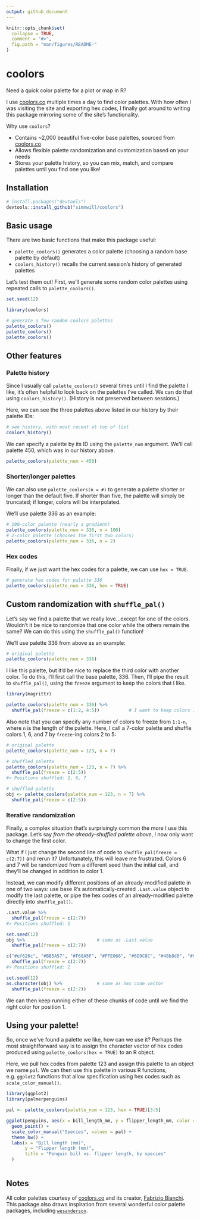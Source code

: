 ```yaml
---
output: github_document
---
```


```r
knitr::opts_chunk$set(
  collapse = TRUE,
  comment = "#>",
  fig.path = "man/figures/README-"
)
```

# coolors

Need a quick color palette for a plot or map in R? 

<!-- **<span style="color: #f3c98b;">c</span><span style="color: #7a93ac;">o</span><span style="color: #3f6634;">l</span><span style="color: #dc9e82;">o</span><span style="color: #c16e70;">r</span>** -->

<!-- 462255 -->
<!-- f25f5c -->
<!-- ddb967 -->
<!-- 247ba0 -->
<!-- 70c1b3 -->

I use [coolors.co](https://coolors.co) multiple times a day to find color palettes. With how often I was visiting the site and exporting hex codes, I finally got around to writing this package mirroring some of the site's functionality. 

Why use `coolors`?

  * Contains ~2,000 beautiful five-color base palettes, sourced from [coolors.co](https://coolors.co)
  * Allows flexible palette randomization and customization based on your needs
  * Stores your palette history, so you can mix, match, and compare palettes until you find one you like!

## Installation

``` r
# install.packages("devtools")
devtools::install_github("simmwill/coolors")
```
## Basic usage

There are two basic functions that make this package useful:  

  * `palette_coolors()` generates a color palette (choosing a random base palette by default)
  * `coolors_history()` recalls the current session's history of generated palettes
  
Let's test them out! First, we'll generate some random color palettes using repeated calls to `palette_coolors()`.

```r
set.seed(12)
```

```r
library(coolors)

# generate a few random coolors palettes
palette_coolors()
palette_coolors()
palette_coolors()
```

## Other features

### Palette history

Since I usually call `palette_coolors()` several times until I find the palette I like, it's often helpful to look back on the palettes I've called. We can do that using `coolors_history()`. (History is not preserved between sessions.)

Here, we can see the three palettes above listed in our history by their palette IDs:

```r
# see history, with most recent at top of list
coolors_history()
```

We can specify a palette by its ID using the `palette_num` argument. We'll call palette 450, which was in our history above.

```r
palette_coolors(palette_num = 450)
```

### Shorter/longer palettes

We can also use `palette_coolors(n = #)` to generate a palette shorter or longer than the default five. If shorter than five, the palette will simply be truncated; if longer, colors will be interpolated. 

We'll use palette 336 as an example:

```r
# 100-color palette (nearly a gradient)
palette_coolors(palette_num = 336, n = 100)
# 2-color palette (chooses the first two colors)
palette_coolors(palette_num = 336, n = 2)
```

### Hex codes

Finally, if we just want the hex codes for a palette, we can use `hex = TRUE`.

```r
# generate hex codes for palette 336
palette_coolors(palette_num = 336, hex = TRUE)

```

## Custom randomization with `shuffle_pal()`

Let's say we find a palette that we really love...except for one of the colors. Wouldn't it be nice to randomize that one color while the others remain the same? We can do this using the `shuffle_pal()` function!

We'll use palette 336 from above as an example: 

```r
# original palette
palette_coolors(palette_num = 336)
```

I like this palette, but it'd be nice to replace the third color with another color. To do this, I'll first call the base palette, 336. Then, I'll pipe the result to `shuffle_pal()`, using the `freeze` argument to keep the colors that I like.

```r
library(magrittr)

palette_coolors(palette_num = 336) %>% 
  shuffle_pal(freeze = c(1:2, 4:5))           # I want to keep colors 1, 2, 4, 5
```

Also note that you can specify any number of colors to freeze from `1:1-n`, where `n` is the length of the palette. Here, I call a 7-color palette and shuffle colors 1, 6, and 7 by `freeze`-ing colors 2 to 5:

```r
# original palette
palette_coolors(palette_num = 123, n = 7)
```

```r
# shuffled palette
palette_coolors(palette_num = 123, n = 7) %>% 
  shuffle_pal(freeze = c(2:5))
#> Positions shuffled: 1, 6, 7
```

```r
# shuffled palette
obj <- palette_coolors(palette_num = 123, n = 7) %>% 
  shuffle_pal(freeze = c(2:5))
```

### Iterative randomization

Finally, a complex situation that's surprisingly common the more I use this package. Let's say *from the already-shuffled palette above*, I now only want to change the first color. 

What if I just change the second line of code to `shuffle_pal(freeze = c(2:7))` and rerun it? Unfortunately, this will leave me frustrated. Colors 6 and 7 will be randomized from a different seed than the initial call, and they'll be changed in addition to color 1.

<!-- # ```{r, fig.height=1} -->
<!-- # palette_coolors(palette_num = 123, n = 7) %>%  -->
<!-- #   shuffle_pal(freeze = c(2:7)) -->
<!-- # ``` -->

Instead, we can modify different positions of an already-modified palette in one of two ways: use base R's automatically-created `.Last.value` object to modify the last palette, or pipe the hex codes of an already-modified palette directly into `shuffle_pal()`.

```r
.Last.value %>% 
  shuffle_pal(freeze = c(2:7))
#> Positions shuffled: 1
```

```r
set.seed(12)
obj %>%                           # same as .Last.value
  shuffle_pal(freeze = c(2:7))
```

```r
c("#ef626c", "#BB5A57", "#F68A5F", "#FFE066", "#6D9C8C", "#48b8d0", "#9eb3c2") %>% 
  shuffle_pal(freeze = c(2:7))
#> Positions shuffled: 1
```

```r
set.seed(12)
as.character(obj) %>%             # same as hex code vector
  shuffle_pal(freeze = c(2:7))
```

We can then keep running either of these chunks of code until we find the right color for position 1.

## Using your palette!

So, once we've found a palette we like, how can we use it? Perhaps the most straightforward way is to assign the character vector of hex codes produced using `palette_coolors(hex = TRUE)` to an R object. 

Here, we pull hex codes from palette 123 and assign this palette to an object we name `pal`. We can then use this palette in various R functions, e.g. `ggplot2` functions that allow specification using hex codes such as `scale_color_manual()`.

```r
library(ggplot2)
library(palmerpenguins)

pal <- palette_coolors(palette_num = 123, hex = TRUE)[3:5]

ggplot(penguins, aes(x = bill_length_mm, y = flipper_length_mm, color = species)) + 
  geom_point() + 
  scale_color_manual("Species", values = pal) +
  theme_bw() +
  labs(x = "Bill length (mm)",
       y = "Flipper length (mm)",
       title = "Penguin bill vs. flipper length, by species"
  )
  
```


## Notes

All color palettes courtesy of [coolors.co](https://coolors.co) and its creator, [Fabrizio Bianchi](http://fabrizio.io/). This package also draws inspiration from several wonderful color palette packages, including [`wesanderson`](https://github.com/karthik/wesanderson). 
